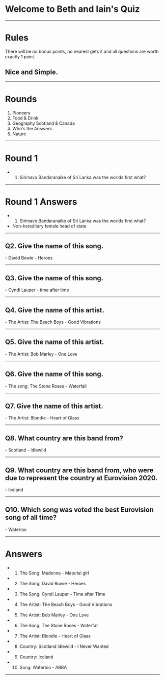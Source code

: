 

<Head>
    <title> Quiz </title>
</Head>

# Welcome to Beth and Iain's Quiz

---
# Rules

There will be no bonus points, no nearest gets it and all questions are worth exactly 1 point.

## Nice and Simple.

---

# Rounds

1. Pioneers
2. Food & Drink
3. Geography Scotland & Canada
4. Who's the Answers
5. Nature

---

# Round 1

<Steps>

 - 1. Sirimavo Bandaranaike of Sri Lanka was the worlds first what?

</Steps>

---

# Round 1 Answers 

<Steps>

  - 1. Sirimavo Bandaranaike of Sri Lanka was the worlds first what?
  -    Non-hereditary female head of state  

</Steps>

---
## Q2. Give the name of this song.

<Notes>- David Bowie - Heroes</Notes>

---

## Q3. Give the name of this song.

<Notes>- Cyndi Lauper - time after time</Notes>

---

## Q4. Give the name of this artist.

<Notes>- The Artist: The Beach Boys - Good Vibrations</Notes>

---
## Q5. Give the name of this artist.

<Notes>- The Artist: Bob Marley - One Love</Notes>

---

## Q6. Give the name of this song.

<Notes>- The song: The Stone Roses  - Waterfall</Notes>

---

## Q7. Give the name of this artist.

<Notes>- The Artist: Blondie - Heart of Glass</Notes>

---
## Q8. What country are this band from?

<Notes>- Scotland - Idlewild</Notes>

---

## Q9. What country are this band from, who were due to represent the country at Eurovision 2020.

<Notes>- Iceland </Notes>

---

## Q10. Which song was voted the best Eurovision song of all time?

<Notes>- Waterloo </Notes>

---
# Answers
<Steps>

  - 1. The Song: Madonna - Material girl 
  - 2. The Song: David Bowie - Heroes 
  - 3. The Song: Cyndi Lauper - Time after Time
  - 4. The Artist: The Beach Boys - Good Vibrations 
  - 5. The Artist: Bob Marley - One Love 
  - 6. The Song: The Stone Roses - Waterfall 
  - 7. The Artist: Blondie - Heart of Glass 
  - 8. Country: Scotland Idlewild - I Never Wanted 
  - 9. Country:  Iceland 
  - 10. Song: Waterloo - ABBA

</Steps>

---